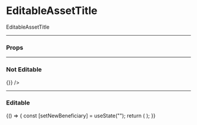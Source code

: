 
<Meta title="EditableAssetTitle" component={EditableAssetTitle} />

# EditableAssetTitle

EditableAssetTitle

---

### Props

<Props of={EditableAssetTitle} />

---

### Not Editable

<Preview>
  <Story name="Not Editable">
    <EditableAssetTitle
      role="Beneficiary"
      value="0xb1D285c49054c7B4D24228Ad3dd3d9a0796e2d16"
      isEditable={false}
      newValue=""
      onSetNewValue={() => {}}
    />
  </Story>
</Preview>

---

### Editable

<Preview>
  <Story name="Editable">
    {() => {
      const [setNewBeneficiary] = useState("");
      return (
        <EditableAssetTitle
          role="Beneficiary"
          value="0xb1D285c49054c7B4D24228Ad3dd3d9a0796e2d16"
          isEditable={true}
          newValue=""
          onSetNewValue={setNewBeneficiary}
        />
      );
    }}
  </Story>
</Preview>
